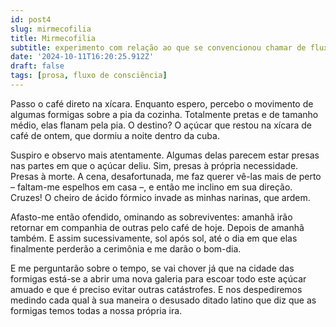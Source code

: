 ```yaml
---
id: post4
slug: mirmecofilia
title: Mirmecofilia
subtitle: experimento com relação ao que se convencionou chamar de fluxo de consciência
date: '2024-10-11T16:20:25.912Z'
draft: false
tags: [prosa, fluxo de consciência]
---
```


Passo o café direto na xícara. Enquanto espero, percebo o movimento 
de algumas formigas sobre a pia da cozinha. Totalmente pretas e de tamanho médio, 
elas flanam pela pia. O destino? O açúcar que restou na xícara de café de ontem, 
que dormiu a noite dentro da cuba. 

Suspiro e observo mais atentamente. 
Algumas delas parecem estar presas nas partes em que o açúcar deliu. 
Sim, presas à própria necessidade. Presas à morte.
A cena, desafortunada, me faz querer vê-las mais de perto – faltam-me espelhos em casa –, 
e então me inclino em sua direção. Cruzes! O cheiro de ácido fórmico invade
as minhas narinas, que ardem. 

Afasto-me então ofendido,
ominando as sobreviventes: amanhã irão retornar 
em companhia de outras pelo café de hoje. Depois de amanhã também. E assim
sucessivamente, sol após sol, até o dia em que elas finalmente
perderão a cerimônia e me darão o bom-dia. 

E me perguntarão sobre o tempo, se vai chover já que na cidade das 
formigas está-se a abrir uma nova galeria para escoar todo este 
açúcar amuado e que é preciso evitar outras catástrofes.
E nos despediremos medindo cada 
qual à sua maneira o desusado ditado latino que diz que
as formigas temos todas
a nossa própria ira.

